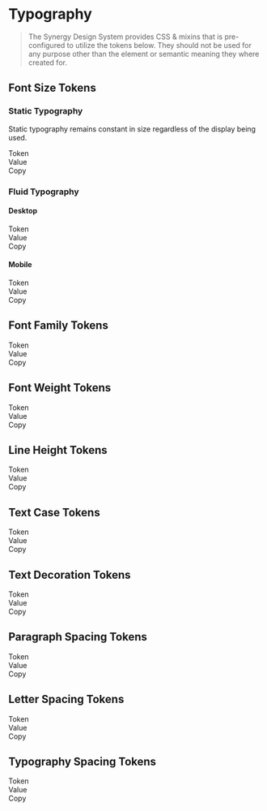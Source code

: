 
<Meta title="Synergy Design System/Developer Docs/Tokens/Typography"/>

# Typography

> The Synergy Design System provides CSS & mixins that is pre-configured to utilize the tokens below. They should not be used for any purpose other than the element or semantic meaning they where created for.

## Font Size Tokens

### Static Typography

Static typography remains constant in size regardless of the display being used.

<div className="table token margin-top">
  <div>
    <div>Token</div>
    <div>Value</div>
    <div>Copy</div>
  </div>
  <TokenRow k="body" value={theme.semantic['font-size'].body} prefix="--sds-semantic-font-size-body"></TokenRow>
  <TokenRow k="caption" value={theme.semantic['font-size'].caption} prefix="--sds-semantic-font-size-caption"></TokenRow>
  <TokenRow k="caption" value={theme.semantic['font-size'].caption} prefix="--sds-semantic-font-size-source-code"></TokenRow>
</div>

### Fluid Typography

#### Desktop
<div className="table token margin-top">
  <div>
    <div>Token</div>
    <div>Value</div>
    <div>Copy</div>
  </div>
  <TokenList tokens={theme.semantic['font-size'].desktop} prefix="--sds-semantic-font-size-desktop"></TokenList>
</div>

#### Mobile
<div className="table token margin-top">
  <div>
    <div>Token</div>
    <div>Value</div>
    <div>Copy</div>
  </div>
  <TokenList tokens={theme.semantic['font-size'].mobile} prefix="--sds-semantic-font-size-mobile"></TokenList>
</div>

## Font Family Tokens

<div className="table token margin-top">
  <div>
    <div>Token</div>
    <div>Value</div>
    <div>Copy</div>
  </div>
  <TokenList tokens={theme.semantic['font-family']} prefix="--sds-semantic-font-family"></TokenList>
</div>

## Font Weight Tokens

<div className="table token margin-top">
  <div>
    <div>Token</div>
    <div>Value</div>
    <div>Copy</div>
  </div>
  <TokenList tokens={theme.semantic['font-weight']} prefix="--sds-semantic-font-weight"></TokenList>
</div>

## Line Height Tokens

<div className="table token margin-top">
  <div>
    <div>Token</div>
    <div>Value</div>
    <div>Copy</div>
  </div>
  <TokenList tokens={theme.semantic['line-height']} prefix="--sds-semantic-line-height"></TokenList>
</div>

## Text Case Tokens

<div className="table token margin-top">
  <div>
    <div>Token</div>
    <div>Value</div>
    <div>Copy</div>
  </div>
  <TokenList tokens={theme.semantic['text-case']} prefix="--sds-semantic-text-case"></TokenList>
</div>

## Text Decoration Tokens

<div className="table token margin-top">
  <div>
    <div>Token</div>
    <div>Value</div>
    <div>Copy</div>
  </div>
  <TokenList tokens={theme.semantic['text-decoration']} prefix="--sds-semantic-text-decoration"></TokenList>
</div>

## Paragraph Spacing Tokens

<div className="table token margin-top">
  <div>
    <div>Token</div>
    <div>Value</div>
    <div>Copy</div>
  </div>
  <TokenList tokens={theme.semantic['paragraph-spacing']} prefix="--sds-semantic-paragraph-spacing"></TokenList>
</div>

## Letter Spacing Tokens

<div className="table token margin-top">
  <div>
    <div>Token</div>
    <div>Value</div>
    <div>Copy</div>
  </div>
  <TokenList tokens={theme.semantic['letter-spacing']} prefix="--sds-semantic-letter-spacing"></TokenList>
</div>

## Typography Spacing Tokens

<div className="table token margin-top">
  <div>
    <div>Token</div>
    <div>Value</div>
    <div>Copy</div>
  </div>
  <TokenList tokens={theme.semantic.spacing.typography} prefix="--sds-semantic-spacing-typography"></TokenList>
</div>